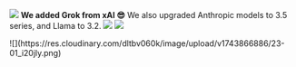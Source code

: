 
![](https://res.cloudinary.com/dltbv060k/image/upload/v1742050485/23-01_v4b22w.png)
**We added Grok from xAI 😎** We also upgraded Anthropic models to 3.5 series, and Llama to 3.2.
![](https://res.cloudinary.com/dltbv060k/image/upload/v1742050485/23-02_cyakcq.png)
![](https://res.cloudinary.com/dltbv060k/image/upload/v1742050485/23-03_xfcffv.png)

<ReleaseBuild>
![](https://res.cloudinary.com/dltbv060k/image/upload/v1743866886/23-01_i20jly.png)
</ReleaseBuild>